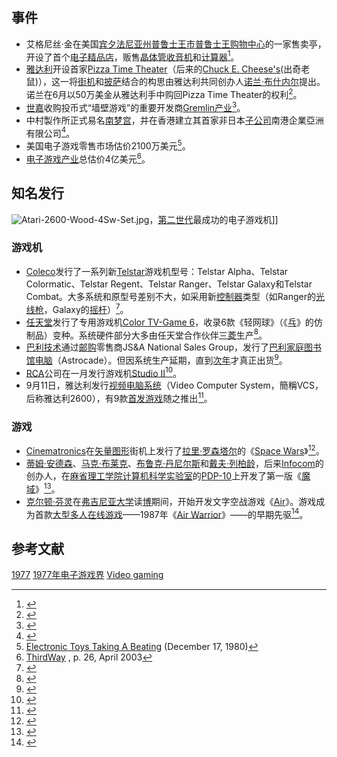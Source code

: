{{NoteTA
| G1=Games
}}

== 事件 ==

* 艾格尼丝·金在美国[[宾夕法尼亚州|宾夕法尼亚州]][[普鲁士王市|普鲁士王市]][[普鲁士王购物中心|普鲁士王购物中心]]的一家售卖亭，开设了首个[[电子精品店|电子精品店]]，贩售[[晶体管收音机|晶体管收音机]]和[[计算器|计算器]]<ref name="eb">{{cite web | author=Fischer, John | year=2002 | title=Famous Philadelphians – Nine Richest Philadelphians | url=http://philadelphia.about.com/cs/neighborhoods/a/rich_in_philly_2.htm | work=About.com – Greater Philadelphia / South Jersey | accessdate=18 February 2006 | archiveurl=https://web.archive.org/web/20060329212643/http://philadelphia.about.com/cs/neighborhoods/a/rich_in_philly_2.htm | archivedate=2006-03-29 | deadurl=no }}</ref>。
* [[雅达利|雅达利]]开设首家[[Chuck_E._Cheese's|Pizza Time Theater]]（后来的[[出奇老鼠|Chuck E. Cheese's]](出奇老鼠)），这一将[[街机|街机]]和[[披萨|披萨]]结合的构思由雅达利共同创办人[[诺兰·布什内尔|诺兰·布什内尔]]提出。诺兰在6月以50万美金从雅达利手中购回Pizza Time Theater的权利<ref name="icwhen">{{cite web | author=Thomas, Donald A. Jr | year=2005 | title=–1977– | url=http://www.icwhen.com/book/the_1970s/1977.shtml | work=ICWhen.com | accessdate=18 February 2006 | archiveurl=https://web.archive.org/web/20060312080809/http://www.icwhen.com/book/the_1970s/1977.shtml | archivedate=2006-03-12 | deadurl=yes }}</ref>。
* [[世嘉|世嘉]]收购投币式“墙壁游戏”的重要开发商[[Gremlin产业|Gremlin产业]]<ref name="gremlin">{{cite web | year=2004 | title=Gremlin Industries Incorporated | url=http://www.wallgames.com/gremlin.htm | work=[http://www.wallgames.com/ Wall Games] | accessdate=18 February 2006 | archive-url=https://web.archive.org/web/20051231211027/http://www.wallgames.com/gremlin.htm | archive-date=2005-12-31 | dead-url=yes }}</ref>。
* 中村製作所正式易名[[南梦宫|南梦宫]]，并在香港建立其首家非日本[[子公司|子公司]]南港企業亞洲有限公司<ref name="namco">{{cite web | title=Namco History (English summary) | year=2001 | url=http://www.namco.co.jp/eg/history.html | work=[http://www.namco.com/ NAMCO WonderPage] | accessdate=18 February 2006 | archiveurl=https://web.archive.org/web/20060110100500/http://www.namco.co.jp/eg/history.html | archivedate=2006-01-10 | dead-url=yes }}</ref>。
* 美国电子游戏零售市场估价2100万美元<ref>[http://news.google.com/newspapers?id=NY1BAAAAIBAJ&sjid=mqkMAAAAIBAJ&pg=6728,5825754 Electronic Toys Taking A Beating] (December 17, 1980)</ref>。
* [[电子游戏产业|电子游戏产业]]总估价4亿美元<ref>[http://books.google.co.uk/books?id=edSjTm6XxUoC&pg=PA26 ThirdWay] {{Wayback|url=http://books.google.co.uk/books?id=edSjTm6XxUoC&pg=PA26 |date=20141026000958 }}, p. 26, April 2003</ref>。

== 知名发行 ==

[[File:Atari-2600-Wood-4Sw-Set.jpg|thumb]]，[[游戏机历史_(第二世代)|第二世代]]最成功的电子游戏机]]

=== 游戏机 ===

* [[Coleco|Coleco]]发行了一系列新[[Coleco_Telstar|Telstar]]游戏机型号：Telstar Alpha、Telstar Colormatic、Telstar Regent、Telstar Ranger、Telstar Galaxy和Telstar Combat。大多系统和原型号差别不大，如采用新[[游戏控制器|控制器]]类型（如Ranger的[[光线枪|光线枪]]，Galaxy的[[游戏摇杆|摇杆]]）<ref name="mhvg">{{cite web | author=Goldberg, Martin | year=2003 | title=Museum of Home Video Gaming | url=http://www.classicgaming.com/gamingmuseum/museum.html | accessdate=18 February 2006 | archiveurl=https://web.archive.org/web/20060211022344/http://www.classicgaming.com/gamingmuseum/museum.html | archivedate=2006-02-11 | deadurl=yes }}</ref>。
* [[任天堂|任天堂]]发行了专用游戏机[[Color_TV-Game|Color TV-Game 6]]，收录6款《轻网球》（《[[乓|乓]]》的仿制品）变种。系统硬件部分大多由任天堂合作伙伴[[三菱|三菱]]生产<ref name="colortvgame">{{cite web | title=Color TV Game 6 | url=http://www.nindb.net/game/color-tv-game-6.html | work=[http://www.nindb.net/ NinDB] | accessdate=18 February 2006 | archiveurl=https://www.webcitation.org/5j5HJvJbk?url=http://www.nindb.net/color-tv-game-6.html | archivedate=2009-08-17 | deadurl=yes }}</ref>。
* [[巴利技术|巴利技术]]通过[[邮购|邮购]]零售商JS&A National Sales Group，发行了[[Astrocade|巴利家庭图书馆电脑]]（Astrocade）。但因系统生产延期，直到[[1978年电子游戏界|次年]]才真正出货<ref name="bally">{{cite web | author=Squire, Lance F. | year=2005 | title=The Bally/Astrocade FAQ version h2.8 | url=http://www.alteeve.com/~lance/Ballyfaq.html | work=[http://www.alteeve.com/~lance/ Lance F. Squire Homepage] | accessdate=19 February 2006 | archiveurl=https://web.archive.org/web/20060207091032/http://www.alteeve.com/~lance/Ballyfaq.html | archivedate=2006-02-07 | deadurl=yes }}</ref>。
* [[RCA|RCA]]公司在一月发行游戏机[[RCA_Studio_II|Studio II]]<ref name="studioII">{{cite web | author=Miller, Michael | year=2005 | title=A History of Home Video Game Consoles > First Generation: 1972–1977 | url=http://www.informit.com/articles/article.aspx?p=378141 | work=[[InformIT|InformIT]] | accessdate=18 February 2006 | archive-date=2007-12-26 | archive-url=https://web.archive.org/web/20071226012027/http://www.informit.com/articles/article.aspx?p=378141 | dead-url=no }}</ref>。
* 9月11日，雅达利发行[[雅达利2600|视频电脑系统]]（Video Computer System，簡稱VCS，后称雅达利2600），有9款[[首发游戏|首发游戏]]随之推出<ref name="avcs">{{cite web| year=2006| title=Atari 2600 History| url=http://www.atariage.com/2600/history.html| work=[http://www.atariage.com/ AtariAge]| accessdate=18 February 2006| archiveurl=https://web.archive.org/web/20060219101823/http://www.atariage.com/2600/history.html| archivedate=2006-02-19| deadurl=no}}</ref>。

=== 游戏 ===

* [[Cinematronics|Cinematronics]]在[[矢量图形|矢量图形]]街机上发行了[[拉里·罗森塔尔|拉里·罗森塔尔]]的《[[Space_Wars|Space Wars]]》<ref name="spacewars">{{cite web | author=Hunter, William | year=2005 | title=Player 2 Stage 1: The Coin Eaters | url=http://www.thedoteaters.com/p2_stage1.php | work=[http://www.thedoteaters.com/ The Dot Eaters] | accessdate=18 February 2006 | archive-url=https://web.archive.org/web/20071231000817/http://www.thedoteaters.com/p2_stage1.php | archive-date=2007-12-31 | dead-url=yes }}</ref>。
* [[蒂姆·安德森|蒂姆·安德森]]、[[马克·布莱克|马克·布莱克]]、[[布鲁克·丹尼尔斯|布鲁克·丹尼尔斯]]和[[戴夫·列柏龄|戴夫·列柏龄]]，后来[[Infocom|Infocom]]的创办人，在[[麻省理工学院|麻省理工学院]][[Project_MAC|计算机科学实验室]]的[[PDP-10|PDP-10]]上开发了第一版《[[魔域|魔域]]》<ref name="zork">{{cite web | title=History of Infocom | url=http://www.infocom-if.org/company/company.html | work=[http://www.infocom-if.org/ Infocom – The Master Storytellers] | accessdate=18 February 2006 | archive-date=2020-02-26 | archive-url=https://web.archive.org/web/20200226044026/http://www.infocom-if.org/company/company.html | dead-url=no }}</ref>。
* [[克尔顿·芬灵|克尔顿·芬灵]]在[[弗吉尼亚大学|弗吉尼亚大学]]读[[哲學博士|博]]期间，开始开发文字空战游戏《[[Air_(1977年游戏)|Air]]》。游戏成为首款[[大型多人在线游戏|大型多人在线游戏]]——1987年《[[Air_Warrior|Air Warrior]]》——的早期先驱<ref name="air">{{cite web | author=Koster, Raph | year=2002 | title=Online World Timeline | url=http://www.raphkoster.com/gaming/mudtimeline.shtml | work=[http://www.raphkoster.com/ Raph Koster's Website] | accessdate=18 February 2006 | archiveurl=https://web.archive.org/web/20060214010936/http://www.raphkoster.com/gaming/mudtimeline.shtml | archivedate=2006-02-14 | deadurl=no }}</ref>。

== 参考文献 ==
{{reflist}}

{{reflist}}

{{电子游戏史}}

{{DEFAULTSORT:1977 In Video Gaming}}
[[Category:1970年代电子游戏界|1977]]
[[Category:1977年电子游戏界|]]
[[Category:1977年|Video gaming]]